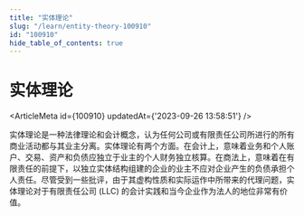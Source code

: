 ```yaml
---
title: "实体理论"
slug: "/learn/entity-theory-100910"
id: "100910"
hide_table_of_contents: true
---
```



# 实体理论

<ArticleMeta id={100910} updatedAt={'2023-09-26 13:58:51'} />
<div className='border-solid border-b border-t-0 my-4 border-[var(--ifm-color-gray-300)]' />

实体理论是一种法律理论和会计概念，认为任何公司或有限责任公司所进行的所有商业活动都与其业主分离。实体理论有两个方面。在会计上，意味着业务和个人账户、交易、资产和负债应独立于业主的个人财务独立核算。在商法上，意味着在有限责任的前提下，以独立实体结构组建的企业的业主不应对企业产生的负债承担个人责任。尽管受到一些批评，由于其虚构性质和实际运作中所带来的代理问题，实体理论对于有限责任公司 (LLC) 的会计实践和当今企业作为法人的地位非常有价值。
